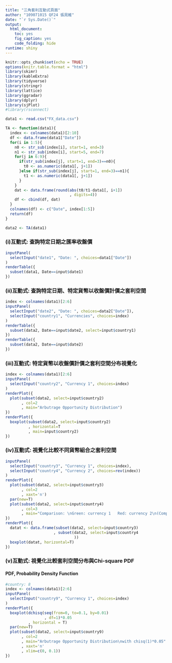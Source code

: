 ---
title: "三角套利互動式頁面"
author: "109071015 QF24 張晁維"
date: "`r Sys.Date()`"
output: 
  html_document: 
    toc: yes
    fig_caption: yes
    code_folding: hide
runtime: shiny
---

```{r setup, include=FALSE}
knitr::opts_chunk$set(echo = TRUE)
options(knitr.table.format = "html")
library(skimr)
library(kableExtra) 
library(tidyverse)
library(stringr)
library(lattice)
library(ggradar)
library(dplyr)
library(sjPlot)
#library(rsconnect)
```

```{r echo=TRUE}
data1 <- read.csv("FX_data.csv")
```

```{r echo=TRUE}
TA <- function(data1){
  index <- colnames(data1)[2:10]
  df <- data.frame(data1["Date"])
  for(i in 1:5){
    n0 <- str_sub(index[i], start=1, end=3)
    n1 <- str_sub(index[i], start=5, end=7)
    for(j in 6:9){
      if(str_sub(index[j], start=1, end=3)==n0){
        t0 <- as.numeric(data1[, j+1])
      }else if(str_sub(index[j], start=1, end=3)==n1){
        t1 <- as.numeric(data1[, j+1])
      }
    }
    dat <- data.frame(round(abs(t0/t1-data1[, i+1])
                            , digits=4))
    df <- cbind(df, dat)
  }
  colnames(df) <- c("Date", index[1:5])
  return(df)
}
```

```{r}
data2 <- TA(data1)
```

### (i)互動式: 查詢特定日期之匯率收盤價

```{r, echo=FALSE}
inputPanel(
  selectInput("date1", "Date: ", choices=data1["Date"])
)
renderTable({
  subset(data1, Date==input$date1)
})
```

### (ii)互動式: 查詢特定日期、特定貨幣以收盤價計價之套利空間

```{r, echo=FALSE}
index <- colnames(data1)[2:6]
inputPanel(
  selectInput("date2", "Date: ", choices=data2["Date"]),
  selectInput("country1", "Currencies", choices=index)
)
renderTable({
  subset(data2, Date==input$date2, select=input$country1)
})
renderTable({
  subset(data2, Date==input$date2)
})
```

### (iii)互動式: 特定貨幣以收盤價計價之套利空間分布視覺化

```{r aa7, echo=FALSE}
index <- colnames(data1)[2:6]
inputPanel(
  selectInput("country2", "Currency 1", choices=index)
)
renderPlot({
  plot(subset(data2, select=input$country2)
       , col=2
       , main="Arbutrage Opportunity Distribution")
})
renderPlot({
  boxplot(subset(data2, select=input$country2)
          , horizontal=T
          , main=input$country2)
})
```

### (iv)互動式: 視覺化比較不同貨幣組合之套利空間

```{r aa8, echo=FALSE}
inputPanel(
  selectInput("country3", "Currency 1", choices=index),
  selectInput("country4", "Currency 2", choices=rev(index))
)
renderPlot({
  plot(subset(data2, select=input$country3)
       , col=2
       , xaxt='n')
  par(new=T)
  plot(subset(data2, select=input$country4)
       , col=3
       , main="Comparison: \nGreen: currency 1   Red: currency 2\n(Comparable as the denominators are the same)")
})
renderPlot({
  datat <- data.frame(subset(data2, select=input$country3)
                     , subset(data2, select=input$country4
                              ))
  boxplot(datat, horizontal=T)
})
```

### (v)互動式: 視覺化比較套利空間分布與Chi-square PDF

#### PDF, Probability Density Function

```{r aa9}
#country: 8
index <- colnames(data1)[2:6]
inputPanel(
  selectInput("country9", "Currency 1", choices=index)
)
renderPlot({
  boxplot(dchisq(seq(from=0, to=0.1, by=0.01)
                 , df=1)*0.05
          , horizontal = T)
  par(new=T)
  plot(subset(data2, select=input$country9)
       , col=2
       , main="Arbutrage Opportunity Distribution\nwith chisq(1)*0.05"
       , xaxt='n'
       , xlim=c(0, 0.1))
})
```
